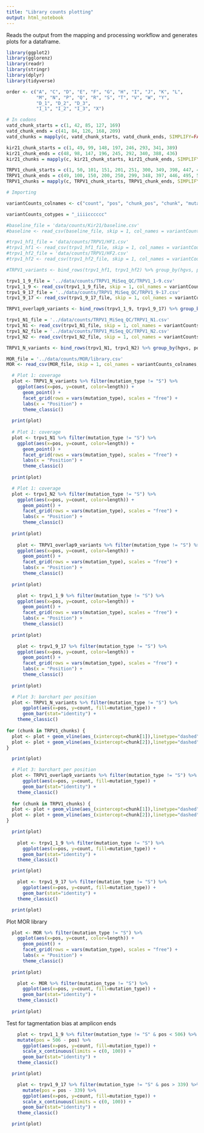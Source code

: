 ```yaml
---
title: "Library counts plotting"
output: html_notebook
---
```


Reads the output from the mapping and processing workflow and generates plots
for a dataframe.

```r
library(ggplot2)
library(gglorenz)
library(readr)
library(stringr)
library(dplyr)
library(tidyverse)

order <- c("A", "C", "D", "E", "F", "G", "H", "I", "J", "K", "L",
           "M", "N", "P", "Q", "R", "S", "T", "V", "W", "Y",
           "D_1", "D_2", "D_3",
           "I_1", "I_2", "I_3", "X")

# In codons
vatd_chunk_starts = c(1, 42, 85, 127, 169)
vatd_chunk_ends = c(41, 84, 126, 168, 209)
vatd_chunks = mapply(c, vatd_chunk_starts, vatd_chunk_ends, SIMPLIFY=FALSE)

kir21_chunk_starts = c(1, 49, 99, 148, 197, 246, 293, 341, 389)
kir21_chunk_ends = c(48, 98, 147, 196, 245, 292, 340, 388, 436)
kir21_chunks = mapply(c, kir21_chunk_starts, kir21_chunk_ends, SIMPLIFY=FALSE)

TRPV1_chunk_starts = c(1, 50, 101, 151, 201, 251, 300, 349, 398, 447, 496, 545, 594, 643, 692, 741, 791)
TRPV1_chunk_ends = c(49, 100, 150, 200, 250, 299, 348, 397, 446, 495, 544, 593, 642, 691, 740, 790, 838)
TRPV1_chunks = mapply(c, TRPV1_chunk_starts, TRPV1_chunk_ends, SIMPLIFY=FALSE)

# Importing

variantCounts_colnames <- c("count", "pos", "chunk_pos", "chunk", "mutation_type", "name", "codon", "variants", "length", "hgvs")

variantCounts_cotypes = "_iiiicccccc"

#baseline_file = 'data/counts/Kir21/baseline.csv'
#baseline <- read_csv(baseline_file, skip = 1, col_names = variantCounts_colnames, col_types=variantCounts_cotypes)

#trpv1_hf1_file = 'data/counts/TRPV1/HF1.csv'
#trpv1_hf1 <- read_csv(trpv1_hf1_file, skip = 1, col_names = variantCounts_colnames, col_types=variantCounts_cotypes)
#trpv1_hf2_file = 'data/counts/TRPV1/HF2.csv'
#trpv1_hf2 <- read_csv(trpv1_hf2_file, skip = 1, col_names = variantCounts_colnames, col_types=variantCounts_cotypes)

#TRPV1_variants <- bind_rows(trpv1_hf1, trpv1_hf2) %>% group_by(hgvs, pos, chunk, chunk_pos, mutation_type, name, codon, variants, length) %>% summarize(count = sum(count))

trpv1_1_9_file = '../data/counts/TRPV1_MiSeq_QC/TRPV1_1-9.csv'
trpv1_1_9 <- read_csv(trpv1_1_9_file, skip = 1, col_names = variantCounts_colnames, col_types=variantCounts_cotypes)
trpv1_9_17_file = '../data/counts/TRPV1_MiSeq_QC/TRPV1_9-17.csv'
trpv1_9_17 <- read_csv(trpv1_9_17_file, skip = 1, col_names = variantCounts_colnames, col_types=variantCounts_cotypes)

TRPV1_overlap9_variants <- bind_rows(trpv1_1_9, trpv1_9_17) %>% group_by(hgvs, pos, chunk, chunk_pos, mutation_type, name, codon, variants, length) %>% summarize(count = sum(count))

trpv1_N1_file = '../data/counts/TRPV1_MiSeq_QC/TRPV1_N1.csv'
trpv1_N1 <- read_csv(trpv1_N1_file, skip = 1, col_names = variantCounts_colnames, col_types=variantCounts_cotypes)
trpv1_N2_file = '../data/counts/TRPV1_MiSeq_QC/TRPV1_N2.csv'
trpv1_N2 <- read_csv(trpv1_N2_file, skip = 1, col_names = variantCounts_colnames, col_types=variantCounts_cotypes)

TRPV1_N_variants <- bind_rows(trpv1_N1, trpv1_N2) %>% group_by(hgvs, pos, chunk, chunk_pos, mutation_type, name, codon, variants, length) %>% summarize(count = sum(count))

MOR_file = '../data/counts/MOR/library.csv'
MOR <- read_csv(MOR_file, skip = 1, col_names = variantCounts_colnames, col_types=variantCounts_cotypes)


```

```r

  # Plot 1: coverage
  plot <- TRPV1_N_variants %>% filter(mutation_type != "S") %>% 
    ggplot(aes(x=pos, y=count, color=length)) + 
      geom_point() +
      facet_grid(rows = vars(mutation_type), scales = "free") +
      labs(x = "Position") + 
      theme_classic()
  
  print(plot)
  
  # Plot 1: coverage
  plot <- trpv1_N1 %>% filter(mutation_type != "S") %>% 
    ggplot(aes(x=pos, y=count, color=length)) + 
      geom_point() +
      facet_grid(rows = vars(mutation_type), scales = "free") +
      labs(x = "Position") + 
      theme_classic()
  
  print(plot)

  # Plot 1: coverage
  plot <- trpv1_N2 %>% filter(mutation_type != "S") %>% 
    ggplot(aes(x=pos, y=count, color=length)) + 
      geom_point() +
      facet_grid(rows = vars(mutation_type), scales = "free") +
      labs(x = "Position") + 
      theme_classic()
  
  print(plot)
    
    plot <- TRPV1_overlap9_variants %>% filter(mutation_type != "S") %>% 
    ggplot(aes(x=pos, y=count, color=length)) + 
      geom_point() +
      facet_grid(rows = vars(mutation_type), scales = "free") +
      labs(x = "Position") + 
      theme_classic()
  
  print(plot)

    plot <- trpv1_1_9 %>% filter(mutation_type != "S") %>% 
    ggplot(aes(x=pos, y=count, color=length)) + 
      geom_point() +
      facet_grid(rows = vars(mutation_type), scales = "free") +
      labs(x = "Position") + 
      theme_classic()
  
  print(plot)

    plot <- trpv1_9_17 %>% filter(mutation_type != "S") %>% 
    ggplot(aes(x=pos, y=count, color=length)) + 
      geom_point() +
      facet_grid(rows = vars(mutation_type), scales = "free") +
      labs(x = "Position") + 
      theme_classic()
  
  print(plot)

  # Plot 3: barchart per position
  plot <- TRPV1_N_variants %>% filter(mutation_type != "S") %>% 
      ggplot(aes(x=pos, y=count, fill=mutation_type)) +
      geom_bar(stat="identity") +
    theme_classic()
  
for (chunk in TRPV1_chunks) {
  plot <- plot + geom_vline(aes_(xintercept=chunk[1]),linetype="dashed",colour="black",size=0.5) 
  plot <- plot + geom_vline(aes_(xintercept=chunk[2]),linetype="dashed",colour="black",size=0.5)
}

  print(plot)

  # Plot 3: barchart per position
  plot <- TRPV1_overlap9_variants %>% filter(mutation_type != "S") %>% 
      ggplot(aes(x=pos, y=count, fill=mutation_type)) +
      geom_bar(stat="identity") +
    theme_classic()
  
  for (chunk in TRPV1_chunks) {
  plot <- plot + geom_vline(aes_(xintercept=chunk[1]),linetype="dashed",colour="black",size=0.5) 
  plot <- plot + geom_vline(aes_(xintercept=chunk[2]),linetype="dashed",colour="black",size=0.5)
}

  print(plot)
  
    plot <- trpv1_1_9 %>% filter(mutation_type != "S") %>% 
      ggplot(aes(x=pos, y=count, fill=mutation_type)) +
      geom_bar(stat="identity") +
    theme_classic()

  print(plot)

    plot <- trpv1_9_17 %>% filter(mutation_type != "S") %>% 
      ggplot(aes(x=pos, y=count, fill=mutation_type)) +
      geom_bar(stat="identity") +
    theme_classic()

  print(plot)


```

Plot MOR library

```r

  plot <- MOR %>% filter(mutation_type != "S") %>% 
    ggplot(aes(x=pos, y=count, color=length)) + 
      geom_point() +
      facet_grid(rows = vars(mutation_type), scales = "free") +
      labs(x = "Position") + 
      theme_classic()
  
  print(plot)

    plot <- MOR %>% filter(mutation_type != "S") %>% 
      ggplot(aes(x=pos, y=count, fill=mutation_type)) +
      geom_bar(stat="identity") +
    theme_classic()
    
  print(plot)


```

Test for tagmentation bias at amplicon ends
```r

    plot <- trpv1_1_9 %>% filter(mutation_type != "S" & pos < 506) %>% 
    mutate(pos = 506 - pos) %>%
      ggplot(aes(x=pos, y=count, fill=mutation_type)) +
      scale_x_continuous(limits = c(0, 100)) + 
      geom_bar(stat="identity") +
    theme_classic()

  print(plot)

    plot <- trpv1_9_17 %>% filter(mutation_type != "S" & pos > 339) %>% 
      mutate(pos = pos - 339) %>%
      ggplot(aes(x=pos, y=count, fill=mutation_type)) +
      scale_x_continuous(limits = c(0, 100)) + 
      geom_bar(stat="identity") +
    theme_classic()

  print(plot)

```